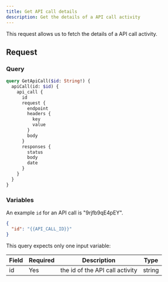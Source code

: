 ```yaml
---
title: Get API call details
description: Get the details of a API call activity
---
```


This request allows us to fetch the details of a API call activity.

## Request

### Query

```graphql
query GetApiCall($id: String!) {
  apiCall(id: $id) {
    api_call {
      id
      request {
        endpoint
        headers {
          key
          value
        }
        body
      }
      responses {
        status
        body
        date
      }
    }
  }
}
```

### Variables

An example `id` for an API call is "9rjfb9qE4pEY".

```json
{
  "id": "{{API_CALL_ID}}"
}
```

This query expects only one input variable:

<div className="table-wrapper">
  <table>
    <thead>
      <tr>
        <th>Field</th>
        <th>Required</th>
        <th>Description</th>
        <th>Type</th>
      </tr>
    </thead>
    <tbody>
      <tr>
        <td>id</td>
        <td>Yes</td>
        <td>the id of the API call activity</td>
        <td>string</td>
      </tr>
    </tbody>
  </table>
</div>
